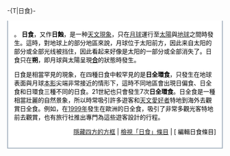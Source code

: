 <noinclude>
-{T|日食}-
<div align="center">
{{browsebar}}
</div>
{{Wikipedia:概述/TabsTop}}
{{Wikipedia:概述/Tab1|[[Portal:日食|日食]]}}
{{Wikipedia:概述/Tab2|[[Portal:月食|月食]]}}
{{Wikipedia:概述/TabsBottom}}
<div style="border:2px solid #A3B1BF;padding:.5em 1em 1em 1em;border-top:none;background-color:#fff;color:#000">
{{Wikipedia:概述/TabsTop}}
{{Wikipedia:概述/Tab2|[[檔案:Portal.svg|20px]][[Portal:日食|主題]]}}
{{Wikipedia:概述/Tab1|條目}}
{{Wikipedia:概述/TabsBottom}}</noinclude>
<includeonly>
{{wide image|Film eclipse soleil 1999.jpg|1000px|1999年8月11日發生的[[日食|日食]]全過程，可以清晰看到各個日食食象，中間曝光較長}}。
{{shortcut|P:SE}}
'''日食'''，又作'''日蝕'''，是一种[[天文現像|天文現象]]，只在[[月球|月球]]運行至[[太陽|太陽]]與[[地球|地球]]之間時發生。這時，對地球上的部分地區來說，月球位于太阳前方，因此来自太阳的部分或全部光线被挡住，因此看起来好像是太阳的一部分或全部消失了。日食只在'''朔'''，即月球與太陽呈現'''[[合_(天體位置)|合]]'''的狀態時發生。

日食是相當罕見的現象，在四種日食中較罕見的是'''日全環食'''，只發生在地球表面與月球[[本影|本影]]尖端非常接近的情形下，這時不同地區會出現日偏食、日全食和日環食三種不同的日食。21世紀也只會發生7次'''日全環食'''。日全食是一種相當壯麗的自然景象，所以時常吸引許多遊客和[[天文愛好者|天文愛好者]]特地到海外去觀賞日全食。例如，在[[1999年8月11日日全食|1999年]]發生在歐洲的日全食，吸引了非常多觀光客特地前去觀賞，也有旅行社推出專門為這些遊客設計的行程。
</includeonly>
<noinclude>
<div style="text-align: right;">
[[日食|隱藏四方的方框]] | [[日食|檢視「日食」條目]] | [{{fullurl:日食|action=edit}} 編輯日食條目]
</div>
{{:日食}}
</div>
</noinclude>